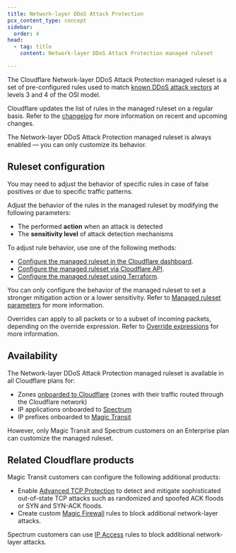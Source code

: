 ```yaml
---
title: Network-layer DDoS Attack Protection
pcx_content_type: concept
sidebar:
  order: 4
head:
  - tag: title
    content: Network-layer DDoS Attack Protection managed ruleset

---
```



The Cloudflare Network-layer DDoS Attack Protection managed ruleset is a set of pre-configured rules used to match [known DDoS attack vectors](/ddos-protection/about/attack-coverage/) at levels 3 and 4 of the OSI model.

Cloudflare updates the list of rules in the managed ruleset on a regular basis. Refer to the [changelog](/ddos-protection/change-log/network/) for more information on recent and upcoming changes.

The Network-layer DDoS Attack Protection managed ruleset is always enabled — you can only customize its behavior.

## Ruleset configuration

You may need to adjust the behavior of specific rules in case of false positives or due to specific traffic patterns.

Adjust the behavior of the rules in the managed ruleset by modifying the following parameters:

- The performed **action** when an attack is detected
- The **sensitivity level** of attack detection mechanisms

To adjust rule behavior, use one of the following methods:

- [Configure the managed ruleset in the Cloudflare dashboard](/ddos-protection/managed-rulesets/network/configure-dashboard/).
- [Configure the managed ruleset via Cloudflare API](/ddos-protection/managed-rulesets/network/configure-api/).
- [Configure the managed ruleset using Terraform](/terraform/additional-configurations/ddos-managed-rulesets/#example-network).

You can only configure the behavior of the managed ruleset to set a stronger mitigation action or a lower sensitivity. Refer to [Managed ruleset parameters](/ddos-protection/managed-rulesets/network/override-parameters/) for more information.

Overrides can apply to all <GlossaryTooltip term="data packet">packets</GlossaryTooltip> or to a subset of incoming packets, depending on the override expression. Refer to [Override expressions](/ddos-protection/managed-rulesets/network/override-expressions/) for more information.

## Availability

The Network-layer DDoS Attack Protection managed ruleset is available in all Cloudflare plans for:

- Zones [onboarded to Cloudflare](/dns/zone-setups/full-setup/) (zones with their traffic routed through the Cloudflare network)
- IP applications onboarded to [Spectrum](/spectrum/)
- IP prefixes onboarded to [Magic Transit](/magic-transit/)

However, only Magic Transit and Spectrum customers on an Enterprise plan can customize the managed ruleset.

## Related Cloudflare products

Magic Transit customers can configure the following additional products:

- Enable [Advanced TCP Protection](/ddos-protection/tcp-protection/) to detect and mitigate sophisticated out-of-state TCP attacks such as randomized and spoofed ACK floods or SYN and SYN-ACK floods.
- Create custom [Magic Firewall](/magic-firewall/) rules to block additional network-layer attacks.

Spectrum customers can use [IP Access](/waf/tools/ip-access-rules/) rules to block additional network-layer attacks.
